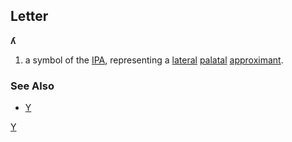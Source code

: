 ==Letter==
'''ʎ'''

#a symbol of the [[IPA]], representing a [[lateral]] [[palatal]] [[approximant]].
===See Also===
*[[Y]]
[[Category:IPA symbols|Y]]